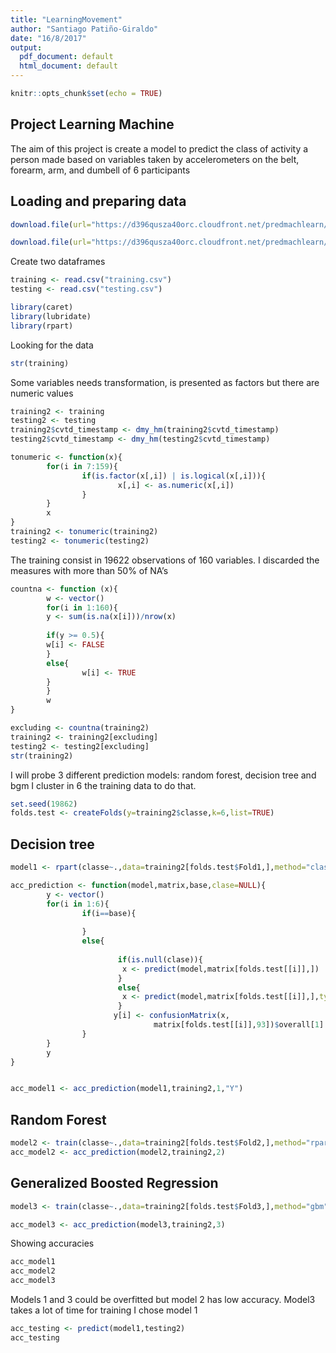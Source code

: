 ```yaml
---
title: "LearningMovement"
author: "Santiago Patiño-Giraldo"
date: "16/8/2017"
output:
  pdf_document: default
  html_document: default
---
```


```r
knitr::opts_chunk$set(echo = TRUE)
```

## Project Learning Machine

The aim of this project is create a model to predict the class of activity a person made based on variables taken by accelerometers on the belt, forearm, arm, and dumbell of 6 participants

## Loading and preparing data

```r
download.file(url="https://d396qusza40orc.cloudfront.net/predmachlearn/pml-training.csv",destfile = "training.csv",method = "curl")

download.file(url="https://d396qusza40orc.cloudfront.net/predmachlearn/pml-testing.csv",destfile = "testing.csv",method = "curl")
```

Create two dataframes

```r
training <- read.csv("training.csv")
testing <- read.csv("testing.csv")

library(caret)
library(lubridate)
library(rpart)
```
Looking for the data

```r
str(training)
```

Some variables needs transformation, is presented as factors but there are numeric
values

```r
training2 <- training
testing2 <- testing
training2$cvtd_timestamp <- dmy_hm(training2$cvtd_timestamp)
testing2$cvtd_timestamp <- dmy_hm(testing2$cvtd_timestamp)

tonumeric <- function(x){
        for(i in 7:159){
                if(is.factor(x[,i]) | is.logical(x[,i])){
                        x[,i] <- as.numeric(x[,i])
                }
        }
        x
}
training2 <- tonumeric(training2)
testing2 <- tonumeric(testing2)
```

The training consist in 19622 observations of 160 variables. I discarded the measures
with more than 50% of NA's

```r
countna <- function (x){
        w <- vector()
        for(i in 1:160){
        y <- sum(is.na(x[i]))/nrow(x)
        
        if(y >= 0.5){
        w[i] <- FALSE        
        }
        else{
                w[i] <- TRUE
        }
        }
        w
}

excluding <- countna(training2)
training2 <- training2[excluding]
testing2 <- testing2[excluding]
str(training2)
```

I will probe 3 different prediction models: random forest, decision tree and bgm
I cluster in 6 the training data to do that.

```r
set.seed(19862)
folds.test <- createFolds(y=training2$classe,k=6,list=TRUE)
```

## Decision tree
```r
model1 <- rpart(classe~.,data=training2[folds.test$Fold1,],method="class")

acc_prediction <- function(model,matrix,base,clase=NULL){
        y <- vector()
        for(i in 1:6){
                if(i==base){
                        
                }
                else{
                       
                        if(is.null(clase)){
                         x <- predict(model,matrix[folds.test[[i]],])
                        }
                        else{
                         x <- predict(model,matrix[folds.test[[i]],],type="class")       
                        }
                       y[i] <- confusionMatrix(x,
                                matrix[folds.test[[i]],93])$overall[1]         
                }
        }
        y
}


acc_model1 <- acc_prediction(model1,training2,1,"Y")

```

## Random Forest

```r
model2 <- train(classe~.,data=training2[folds.test$Fold2,],method="rpart")
acc_model2 <- acc_prediction(model2,training2,2)
```

## Generalized Boosted Regression

```r
model3 <- train(classe~.,data=training2[folds.test$Fold3,],method="gbm")
```

```r
acc_model3 <- acc_prediction(model3,training2,3)
```

Showing accuracies

```r
acc_model1
acc_model2
acc_model3
```

Models 1 and 3 could be overfitted but model 2 has low accuracy. 
Model3 takes a lot of time for training
I chose model 1

```r
acc_testing <- predict(model1,testing2)
acc_testing
```